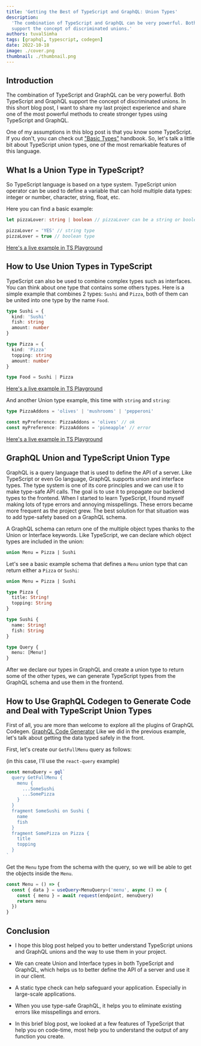 ```yaml
---
title: 'Getting the Best of TypeScript and GraphQL: Union Types'
description:
  'The combination of TypeScript and GraphQL can be very powerful. Both TypeScript and GraphQL
  support the concept of discriminated unions.'
authors: tuvalSimha
tags: [graphql, typescript, codegen]
date: 2022-10-18
image: ./cover.png
thumbnail: ./thumbnail.png
---
```


## Introduction

The combination of TypeScript and GraphQL can be very powerful. Both TypeScript and GraphQL support
the concept of discriminated unions. In this short blog post, I want to share my last project
experience and share one of the most powerful methods to create stronger types using TypeScript and
GraphQL.

One of my assumptions in this blog post is that you know some TypeScript. If you don't, you can
check out ["Basic Types"](https://www.typescriptlang.org/docs/handbook/basic-types.html) handbook.
So, let's talk a little bit about TypeScript union types, one of the most remarkable features of
this language.

## What Is a Union Type in TypeScript?

So TypeScript language is based on a type system. TypeScript union operator can be used to define a
variable that can hold multiple data types: integer or number, character, string, float, etc.

Here you can find a basic example:

```ts
let pizzaLover: string | boolean // pizzaLover can be a string or boolean type

pizzaLover = 'YES' // string type
pizzaLover = true // boolean type
```

[Here's a live example in TS Playground](https://www.typescriptlang.org/play?#code/DYUwLgBADglgXnAhgGQPYDcQCcBcEDOYWMAdgOYQA+EARqqqIiQLABQbsCKG2EAvBADkATQCiAZUEQA9NIJFSFMAE8oIDvCRpMWfhCIBXEDLl0GIJvtXrWsiAD0A-GyA)

## How to Use Union Types in TypeScript

TypeScript can also be used to combine complex types such as interfaces. You can think about one
type that contains some others types. Here is a simple example that combines 2 types: `Sushi` and
`Pizza`, both of them can be united into one type by the name `Food`.

```ts
type Sushi = {
  kind: 'Sushi'
  fish: string
  amount: number
}

type Pizza = {
  kind: 'Pizza'
  topping: string
  amount: number
}

type Food = Sushi | Pizza
```

[Here's a live example in TS Playground](https://www.typescriptlang.org/play?#code/C4TwDgpgBAygrgZwBYEsoF4oG8CwAoKKAaxQDsATALigHJ5kUb9CAzFZahYAJzIHNmUAIYBbAPZxSwaqTgiARhG74AvvnyhIUAAooAXnqEZsgkhWo1dBoUwJRgYsGH6ce-QaIlSZcxcrxqeOp4mtAAYmJi5Mb0qFAAPjr6hsFAA)

And another Union type example, this time with `string` and `string`:

```ts
type PizzaAddons = 'olives' | 'mushrooms' | 'pepperoni'

const myPreference: PizzaAddons = 'olives' // ok
const myPreference: PizzaAddons = 'pineapple' // error
```

[Here's a live example in TS Playground](https://www.typescriptlang.org/play?#code/C4TwDgpgBACglgLwQQwIIBN0HsB2BnKAXigHIsAbOANwjxKgB9SBbAVzwAsAnLLZuxqUhhIPHHBIBYAFAyAxrjzAozEDC4QAZhA045EAFyxEKDNnxFSFarXoB6O1CwBreYuWr1WnRD2HjSGiYipYkYHA4EMgi5BD2jjo8XDJAA)

## GraphQL Union and TypeScript Union Type

GraphQL is a query language that is used to define the API of a server. Like TypeScript or even Go
language, GraphQL supports union and interface types. The type system is one of its core principles
and we can use it to make type-safe API calls. The goal is to use it to propagate our backend types
to the frontend. When I started to learn TypeScript, I found myself making lots of type errors and
annoying misspellings. These errors became more frequent as the project grew. The best solution for
that situation was to add type-safety based on a GraphQL schema.

A GraphQL schema can return one of the multiple object types thanks to the Union or Interface
keywords. Like TypeScript, we can declare which object types are included in the union:

```graphql
union Menu = Pizza | Sushi
```

Let's see a basic example schema that defines a `Menu` union type that can return either a `Pizza`
or `Sushi`:

```graphql
union Menu = Pizza | Sushi

type Pizza {
  title: String!
  topping: String
}

type Sushi {
  name: String!
  fish: String
}

type Query {
  menu: [Menu!]
}
```

After we declare our types in GraphQL and create a union type to return some of the other types, we
can generate TypeScript types from the GraphQL schema and use them in the frontend.

## How to Use GraphQL Codegen to Generate Code and Deal with TypeScript Union Types

First of all, you are more than welcome to explore all the plugins of GraphQL Codegen.
[GraphQL Code Generator](https://graphql-code-generator.com/) Like we did in the previous example,
let's talk about getting the data typed safely in the front.

First, let's create our `GetFullMenu` query as follows:

(in this case, I'll use the `react-query` example)

```ts
const menuQuery = gql`
  query GetFullMenu {
    menu {
      ...SomeSushi
      ...SomePizza
    }
  }
  fragment SomeSushi on Sushi {
    name
    fish
  }
  fragment SomePizza on Pizza {
    title
    topping
  }
`
```

Get the `Menu` type from the schema with the query, so we will be able to get the objects inside the
`Menu`.

```ts
const Menu = () => {
  const { data } = useQuery<MenuQuery>('menu', async () => {
    const { menu } = await request(endpoint, menuQuery)
    return menu
  })
}
```

## Conclusion

- I hope this blog post helped you to better understand TypeScript unions and GraphQL unions and the
  way to use them in your project.

- We can create Union and Interface types in both TypeScript and GraphQL, which helps us to better
  define the API of a server and use it in our client.

- A static type check can help safeguard your application. Especially in large-scale applications.

- When you use type-safe GraphQL, it helps you to eliminate existing errors like misspellings and
  errors.

- In this brief blog post, we looked at a few features of TypeScript that help you on code-time,
  most help you to understand the output of any function you create.
